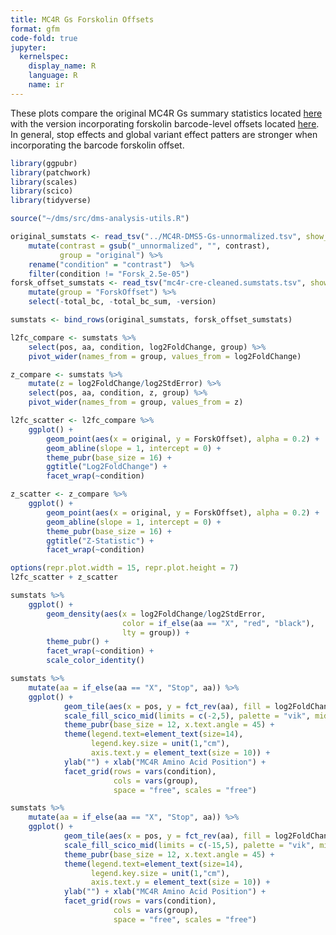 ```yaml
---
title: MC4R Gs Forskolin Offsets
format: gfm
code-fold: true
jupyter:
  kernelspec:
    display_name: R
    language: R
    name: ir
---
```


These plots compare the original MC4R Gs summary statistics located [here](../MC4R-DMS5-Gs-unnormalized.tsv) with the version incorporating forskolin barcode-level offsets located [here](mc4r-cre-cleaned.sumstats.tsv). In general, stop effects and global variant effect patters are stronger when incorporating the barcode forskolin offset.

```r
library(ggpubr)
library(patchwork)
library(scales)
library(scico)
library(tidyverse)

source("~/dms/src/dms-analysis-utils.R")

original_sumstats <- read_tsv("../MC4R-DMS5-Gs-unnormalized.tsv", show_col_types = FALSE) %>%
    mutate(contrast = gsub("_unnormalized", "", contrast),
           group = "original") %>%
    rename("condition" = "contrast")  %>%
    filter(condition != "Forsk_2.5e-05")
forsk_offset_sumstats <- read_tsv("mc4r-cre-cleaned.sumstats.tsv", show_col_types = FALSE) %>%
    mutate(group = "ForskOffset") %>%
    select(-total_bc, -total_bc_sum, -version)

sumstats <- bind_rows(original_sumstats, forsk_offset_sumstats)

l2fc_compare <- sumstats %>%
    select(pos, aa, condition, log2FoldChange, group) %>%
    pivot_wider(names_from = group, values_from = log2FoldChange)

z_compare <- sumstats %>%
    mutate(z = log2FoldChange/log2StdError) %>%
    select(pos, aa, condition, z, group) %>%
    pivot_wider(names_from = group, values_from = z)
```

```r
l2fc_scatter <- l2fc_compare %>%
    ggplot() +
        geom_point(aes(x = original, y = ForskOffset), alpha = 0.2) +
        geom_abline(slope = 1, intercept = 0) +
        theme_pubr(base_size = 16) +
        ggtitle("Log2FoldChange") +
        facet_wrap(~condition)

z_scatter <- z_compare %>%
    ggplot() +
        geom_point(aes(x = original, y = ForskOffset), alpha = 0.2) +
        geom_abline(slope = 1, intercept = 0) +
        theme_pubr(base_size = 16) +
        ggtitle("Z-Statistic") +
        facet_wrap(~condition)

options(repr.plot.width = 15, repr.plot.height = 7)
l2fc_scatter + z_scatter
```

```r
sumstats %>%
    ggplot() +
        geom_density(aes(x = log2FoldChange/log2StdError,
                         color = if_else(aa == "X", "red", "black"),
                         lty = group)) +
        theme_pubr() +
        facet_wrap(~condition) +
        scale_color_identity()
```

```r
sumstats %>%
    mutate(aa = if_else(aa == "X", "Stop", aa)) %>%
    ggplot() +
            geom_tile(aes(x = pos, y = fct_rev(aa), fill = log2FoldChange)) +
            scale_fill_scico_mid(limits = c(-2,5), palette = "vik", mid = 0, oob = squish) +
            theme_pubr(base_size = 12, x.text.angle = 45) +
            theme(legend.text=element_text(size=14),
                  legend.key.size = unit(1,"cm"),
                  axis.text.y = element_text(size = 10)) +
            ylab("") + xlab("MC4R Amino Acid Position") +
            facet_grid(rows = vars(condition), 
                       cols = vars(group),
                       space = "free", scales = "free")

sumstats %>%
    mutate(aa = if_else(aa == "X", "Stop", aa)) %>%
    ggplot() +
            geom_tile(aes(x = pos, y = fct_rev(aa), fill = log2FoldChange/log2StdError)) +
            scale_fill_scico_mid(limits = c(-15,5), palette = "vik", mid = 0, oob = squish) +
            theme_pubr(base_size = 12, x.text.angle = 45) +
            theme(legend.text=element_text(size=14),
                  legend.key.size = unit(1,"cm"),
                  axis.text.y = element_text(size = 10)) +
            ylab("") + xlab("MC4R Amino Acid Position") +
            facet_grid(rows = vars(condition), 
                       cols = vars(group),
                       space = "free", scales = "free")
```


